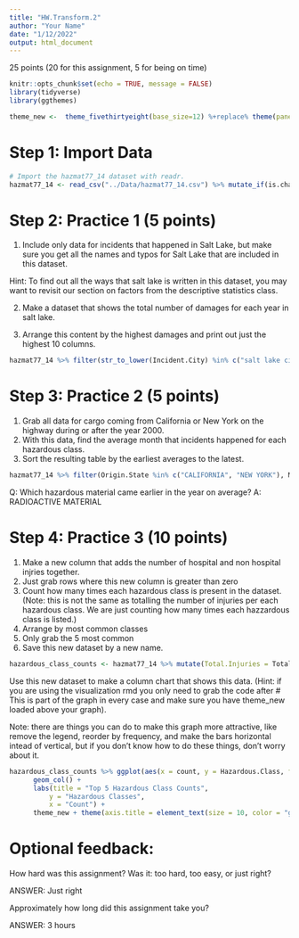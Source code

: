 ```yaml
---
title: "HW.Transform.2"
author: "Your Name"
date: "1/12/2022"
output: html_document
---
```

25 points (20 for this assignment, 5 for being on time)

```r
knitr::opts_chunk$set(echo = TRUE, message = FALSE)
library(tidyverse)
library(ggthemes)

theme_new <-  theme_fivethirtyeight(base_size=12) %+replace% theme(panel.grid.major.y = element_line(colour = "grey80", size = 0.25),  panel.grid.major.x = element_blank(), panel.background = element_rect(fill = "white"), plot.background = element_rect(fill = "white"), legend.background = element_rect(fill = "white"))
```

# Step 1: Import Data 
```r
# Import the hazmat77_14 dataset with readr. 
hazmat77_14 <- read_csv("../Data/hazmat77_14.csv") %>% mutate_if(is.character, as.factor)

```

# Step 2: Practice 1 (5 points)
1. Include only data for incidents that happened in Salt Lake, but make sure you get all the names and typos for Salt Lake that are included in this dataset. 

Hint: To find out all the ways that salt lake is written in this dataset, you may want to revisit our section on factors from the descriptive statistics class.

2. Make a dataset that shows the total number of damages for each year in salt lake. 

3. Arrange this content by the highest damages and print out just the highest 10 columns. 

```r
hazmat77_14 %>% filter(str_to_lower(Incident.City) %in% c("salt lake city", "salt lake", "slc", "salt lake cy", "salt lake cty", "salk lake city", "n salt lake", "north salt lake", "nsl", "n salt lk cy", "st lake city", "salt clake city", "north salt  lake", "n. salt lake", "north salt ake", "sa lk lake city", "salk lake cy", "s salt lk cy", "salt lake city utah", "salt city cit", "norht salt lake", "north salt lake city", "south salt lake", "w salt lk cy", "n salt lke cy", "salt lalk cty", "sale lake city", "n salt lake city", "salt  lake")) %>% group_by(year) %>% summarise(total_damages = sum(Total.Amount.of.Damages, na.rm = TRUE)) %>% arrange(desc(total_damages)) %>% head(10)

```

# Step 3: Practice 2 (5 points)

1. Grab all data for cargo coming from California or New York on the highway during or after the year 2000. 
2. With this data, find the average month that incidents happened for each hazardous class. 
3. Sort the resulting table by the earliest averages to the latest. 
```r
hazmat77_14 %>% filter(Origin.State %in% c("CALIFORNIA", "NEW YORK"), Mode.of.Transportation %in% c("Highway"), year >= 2000) %>% group_by(Hazardous.Class) %>% summarise(average = mean(month)) %>% arrange(average)

```

Q: Which hazardous material came earlier in the year on average?
A: RADIOACTIVE MATERIAL	

# Step 4: Practice 3 (10 points)

1. Make a new column that adds the number of hospital and non hospital injries together. 
2. Just grab rows where this new column is greater than zero
3. Count how many times each hazardous class is present in the dataset. (Note: this is not the same as totalling the number of injuries per each hazardous class. We are just counting how many times each hazzardous class is listed.)
4. Arrange by most common classes
5. Only grab the 5 most common
6. Save this new dataset by a new name. 
```r
hazardous_class_counts <- hazmat77_14 %>% mutate(Total.Injuries = Total.Hazmat.Hosp.Injuries + Total.Hazmat.NonHosp.Injuries) %>% filter(Total.Injuries > 0) %>% group_by(Hazardous.Class) %>% summarise(count = n()) %>% arrange(desc(count)) %>% head(5)

```

Use this new dataset to make a column chart that shows this data. (Hint: if you are using the visualization rmd you only need to grab the code after # This is part of the graph in every case and make sure you have theme_new loaded above your graph).

Note: there are things you can do to make this graph more attractive, like remove the legend, reorder by frequency, and make the bars horizontal intead of vertical, but if you don't know how to do these things, don't worry about it. 
```r
hazardous_class_counts %>% ggplot(aes(x = count, y = Hazardous.Class, fill = count)) + 
      geom_col() +
      labs(title = "Top 5 Hazardous Class Counts", 
          y = "Hazardous Classes",
          x = "Count") +
      theme_new + theme(axis.title = element_text(size = 10, color = "grey40"))

```


# Optional feedback: 

How hard was this assignment? Was it: too hard, too easy, or just right? 

ANSWER: Just right

Approximately how long did this assignment take you? 

ANSWER: 3 hours


